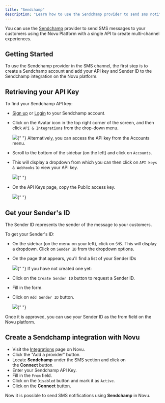 ```yaml
---
title: "Sendchamp"
description: "Learn how to use the Sendchamp provider to send sms notifications using Novu"
---
```


You can use the [Sendchamp](https://www.sendchamp.com/) provider to send SMS messages to your customers using the Novu Platform with a single API to create multi-channel experiences.

## Getting Started

To use the Sendchamp provider in the SMS channel, the first step is to create a Sendchamp account and add your API key and Sender ID to the Sendchamp integration on the Novu platform.

## Retrieving your API Key

To find your Sendchamp API key:

- [Sign up](https://my.sendchamp.com/signup) or [Login](https://my.sendchamp.com/login) to your Sendchamp account.
- Click on the Avatar icon in the top right corner of the screen, and then click `API & Integrations` from the drop-down menu.

  <Frame caption="Click on the Avatar icon in the top right corner of the screen, and then click `API & Integrations` from the drop-down menu.">
    <img src="/images/channels-and-providers/sms/sendchamp/image-67.png" />{" "}
  </Frame>
  Alternatively, you can access the API key from the Accounts menu.

- Scroll to the bottom of the sidebar (on the left) and click on `Accounts`.
- This will display a dropdown from which you can then click on `API keys & Webhooks` to view your API key.
  <Frame caption="Click on the API keys and webhooks to view your API key">
    <img src="/images/channels-and-providers/sms/sendchamp/image-68.png" />{" "}
  </Frame>
- On the API Keys page, copy the Public access key.
  <Frame caption="">
    <img src="/images/channels-and-providers/sms/sendchamp/image-69.png" />{" "}
  </Frame>

## Get your Sender's ID

The Sender ID represents the sender of the message to your customers.

To get your Sender's ID:

- On the sidebar (on the menu on your left), click on `SMS`. This will display a dropdown. Click on `Sender ID` from the dropdown options.
- On the page that appears, you'll find a list of your Sender IDs

  <Frame caption="Click sms and select sender ID">
    <img src="/images/channels-and-providers/sms/sendchamp/image-70.png" />{" "}
  </Frame>
  If you have not created one yet:

- Click on the `Create Sender ID` button to request a Sender ID.
- Fill in the form.
- Click on `Add Sender ID` button.
  <Frame caption="Click on the add sender ID button">
    <img src="/images/channels-and-providers/sms/sendchamp/image-71.png" />{" "}
  </Frame>

Once it is approved, you can use your Sender ID as the from field on the Novu platform.

## Create a Sendchamp integration with Novu

- Visit the [Integrations](https://dashboard.novu.co/integrations?utm_campaign=docs-sms-sendchamp) page on Novu.
- Click the "Add a provider" button.
- Locate **Sendchamp** under the SMS section and click on the **Connect** button.
- Enter your Sendchamp API Key.
- Fill in the `From` field.
- Click on the `Disabled` button and mark it as `Active`.
- Click on the **Connect** button.

Now it is possible to send SMS notifications using **Sendchamp** in Novu.
